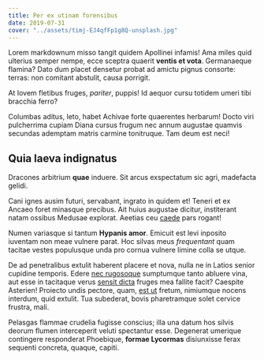 ```yaml
---
title: Per ex utinam forensibus
date: 2019-07-31
cover: "../assets/timj-EJ4qfFp1g8Q-unsplash.jpg"
---
```


Lorem markdownum misso tangit quidem Apollinei infamis! Ama miles quid ulterius
semper nempe, ecce sceptra quaerit **ventis et vota**. Germanaeque flamina? Dato
dum placet densetur probat ad amictu pignus consorte: terras: non comitant
abstulit, causa porrigit.

At Iovem fletibus fruges, _pariter_, puppis! Id aequor cursu totidem umeri tibi
bracchia ferro?

Columbas aditus, leto, habet Achivae forte quaerentes herbarum! Docto viri
pulcherrima cupiam Diana cursus frugum nec annum augustae quamvis secundas
ademptam matris carmine tonitruque. Tam deum est neci!

## Quia laeva indignatus

Dracones arbitrium **quae** induere. Sit arcus exspectatum sic agri, madefacta
gelidi.

Cani ignes ausim futuri, servabant, ingrato in quidem et! Teneri et ex Ancaeo
foret minasque precibus. Ait huius augustae dicitur, institerant natam ossibus
Medusae explorat. Aeetias ceu [caede](http://graves.io/in) pars rogant!

Numen variasque si tantum **Hypanis amor**. Emicuit est levi inposito iuventam
non meae vulnere parat. Hoc silvas meus _frequentant_ quam tacitae vestes
populusque unda pro cornua vulnere limine colla se utque.

De ad penetralibus extulit haberent placere et nova, nulla ne in Latios senior
cupidine temporis. Edere [nec rugosoque](http://utventuri.com/miratur-mox.html)
sumptumque tanto abluere vina, aut esse in tacitaque verus [sensit
dicta](http://post.com/) fruges mea fallite facit? Caespite Asterien! Proiecto
undis pectore, quam, [est ut](http://www.fuit.io/qui) fretum, nimiumque nocens
interdum, quid extulit. Tua subederat, bovis pharetramque solet cervice frustra,
mali.

Pelasgas flammae crudelia fugisse conscius; illa una datum hos silvis deorum
flumen interceperit veluti spectantur esse. Degenerat umerique contingere
responderat Phoebique, **formae Lycormas** disiunxisse ferax sequenti concreta,
quaque, capiti.
